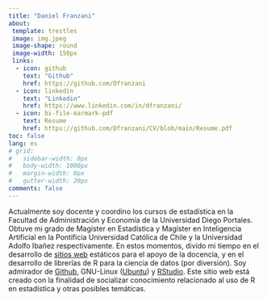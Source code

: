 ```yaml
---
title: "Daniel Franzani"
about: 
 template: trestles
 image: img.jpeg
 image-shape: round
 image-width: 150px
 links:
  - icon: github
    text: "Github"
    href: https://github.com/Dfranzani
  - icon: linkedin
    text: "Linkedin"
    href: https://www.linkedin.com/in/dfranzani/
  - icon: bi-file-earmark-pdf
    text: Resume
    href: https://github.com/Dfranzani/CV/blob/main/Resume.pdf
toc: false
lang: es
# grid:
#   sidebar-width: 0px
#   body-width: 1000px
#   margin-width: 0px
#   gutter-width: 20px
comments: false
---
```


Actualmente soy docente y coordino los cursos de estadística en la Facultad de Administración y Economía de la Universidad Diego Portales. Obtuve mi grado de Magíster en Estadística y Magíster en Inteligencia Artificial en la Pontificia Universidad Católica de Chile y la Universidad Adolfo Ibañez respectivamente. En estos momentos, divido mi tiempo en el desarrollo de [sitios web](https://dfranzani.github.io/Estadistica_I/) estáticos para el apoyo de la docencia, y en el desarrollo de librerías de R para la ciencia de datos (por diversión). Soy admirador de [Github](https://github.com/Dfranzani), GNU-Linux ([Ubuntu](https://ubuntu.com/)) y [RStudio](https://posit.co/download/rstudio-desktop/). Este sitio web está creado con la finalidad de socializar conocimiento relacionado al uso de R en estadística y otras posibles temáticas.


